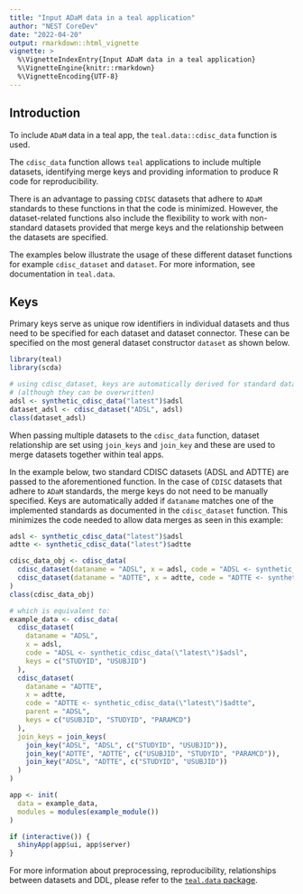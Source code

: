 ```yaml
---
title: "Input ADaM data in a teal application"
author: "NEST CoreDev"
date: "2022-04-20"
output: rmarkdown::html_vignette
vignette: >
  %\VignetteIndexEntry{Input ADaM data in a teal application}
  %\VignetteEngine{knitr::rmarkdown}
  %\VignetteEncoding{UTF-8}
---
```


## Introduction

To include `ADaM` data in a teal app, the `teal.data::cdisc_data` function is used.

The `cdisc_data` function allows `teal` applications to include multiple datasets, identifying merge keys
and providing information to produce R code for reproducibility.

There is an advantage to passing `CDISC` datasets that adhere to `ADaM` standards to these functions in that the code is
minimized. However, the dataset-related functions also include the flexibility to work with non-standard datasets
provided that merge keys and the relationship between the datasets are specified.

The examples below illustrate the usage of these different dataset functions for example `cdisc_dataset` and `dataset`. For more information,
see documentation in `teal.data`.

## Keys

Primary keys serve as unique row identifiers in individual datasets and thus need to be specified for each dataset
and dataset connector. These can be specified on the most general dataset constructor `dataset` as
shown below.

```r
library(teal)
library(scda)

# using cdisc_dataset, keys are automatically derived for standard datanames
# (although they can be overwritten)
adsl <- synthetic_cdisc_data("latest")$adsl
dataset_adsl <- cdisc_dataset("ADSL", adsl)
class(dataset_adsl)
```

When passing multiple datasets to the `cdisc_data` function, dataset relationship are set using
`join_keys` and `join_key` and these are used to merge datasets together within teal apps.

In the example below, two standard CDISC datasets (ADSL and ADTTE) are passed to the aforementioned
function. In the case of `CDISC` datasets that adhere to `ADaM` standards, the merge keys do not need to be manually
specified. Keys are automatically added if `dataname` matches one of the implemented standards as documented in the
`cdisc_dataset` function. This minimizes the code needed to allow data merges as seen in this
example:

```r
adsl <- synthetic_cdisc_data("latest")$adsl
adtte <- synthetic_cdisc_data("latest")$adtte

cdisc_data_obj <- cdisc_data(
  cdisc_dataset(dataname = "ADSL", x = adsl, code = "ADSL <- synthetic_cdisc_data(\"latest\")$adsl"),
  cdisc_dataset(dataname = "ADTTE", x = adtte, code = "ADTTE <- synthetic_cdisc_data(\"latest\")$adtte")
)
class(cdisc_data_obj)

# which is equivalent to:
example_data <- cdisc_data(
  cdisc_dataset(
    dataname = "ADSL",
    x = adsl,
    code = "ADSL <- synthetic_cdisc_data(\"latest\")$adsl",
    keys = c("STUDYID", "USUBJID")
  ),
  cdisc_dataset(
    dataname = "ADTTE",
    x = adtte,
    code = "ADTTE <- synthetic_cdisc_data(\"latest\")$adtte",
    parent = "ADSL",
    keys = c("USUBJID", "STUDYID", "PARAMCD")
  ),
  join_keys = join_keys(
    join_key("ADSL", "ADSL", c("STUDYID", "USUBJID")),
    join_key("ADTTE", "ADTTE", c("USUBJID", "STUDYID", "PARAMCD")),
    join_key("ADSL", "ADTTE", c("STUDYID", "USUBJID"))
  )
)

app <- init(
  data = example_data,
  modules = modules(example_module())
)

if (interactive()) {
  shinyApp(app$ui, app$server)
}
```

For more information about preprocessing, reproducibility, relationships between datasets and DDL, please refer to the [`teal.data` package](https://insightsengineering.github.io/teal.data).
